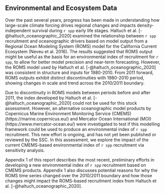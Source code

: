 ## Environmental and Ecosystem Data

Over the past several years, progress has been made in understanding how large-scale climate forcing drives regional changes and impacts density-independent survival during `r spp` early life stages. Haltuch et al. [-@haltuch_oceanographic_2020] examined the relationship between `r spp` recruitment and oceanographic drivers based on model output from a Regional Ocean Modeling System (ROMS) model for the California Current Ecosystem (Neveu et al. 2016). The results suggested that ROMS output might be useful as the basis for an environmental index of recruitment for `r spp`, to allow for better model precision and near-term forecasting. However, the ROMS model used by Haltuch et al. [-@haltuch_oceanographic_2020] was consistent in structure and inputs for 1980-2010. From 2011 forward, ROMS outputs exhibit distinct discontinuities with 1980-2010 period, showing changes in scale and trend across the 2010/2011 boundary. 

Due to discontinuity in ROMS models between periods before and after 2011, the index developed by Haltuch et al. [-@haltuch_oceanographic_2020] could not be used for this stock assessment. However, an alternative oceanographic model products by Copernicus Marine Environment Monitoring Service (CMEMS) (https://marine.copernicus.eu/) and Mercator Ocean International (MOI) (https://www.mercator-ocean.eu/) were investigated to test if this modelling framework could be used to produce an environmental index of `r spp` recruitment. This new effort is ongoing, and has not yet been published or reviewed by the SSC. In this assessment, we explore the impact of the current CMEMS-based environmental index of `r spp` recruitment via sensitivity analysis.

Appendix 1 of this report describes the most recent, preliminary efforts in developing a new environmental index of `r spp` recruitment based on CMEMS products. Appendix 1 also discusses potential reasons for why the ROMS time series changed over the 2010/2011 boundary and how those changes might impact the ROMS-based recruitment index from Haltuch et al. [-@haltuch_oceanographic_2020].
